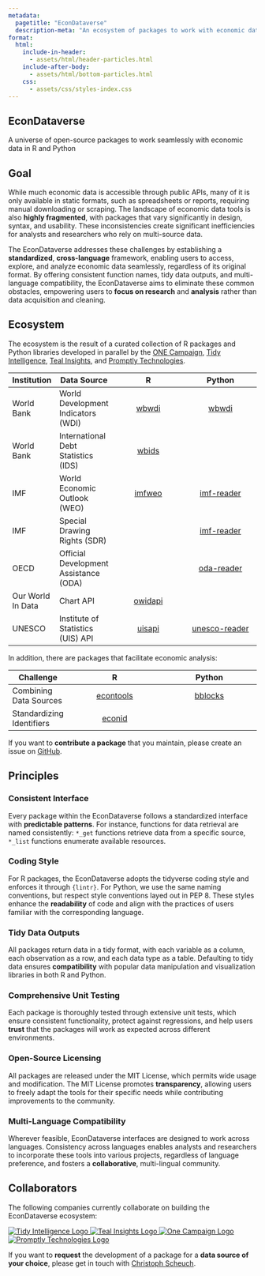 ```yaml
---
metadata:
  pagetitle: "EconDataverse"
  description-meta: "An ecosystem of packages to work with economic data in R and Python."
format: 
  html:
    include-in-header: 
      - assets/html/header-particles.html
    include-after-body: 
      - assets/html/bottom-particles.html
    css:
      - assets/css/styles-index.css
---
```


::: {#particles-js}
::: {#particles-text}
## EconDataverse

A universe of open-source packages to work seamlessly with economic data in R and Python

:::
:::

::: {#index-text}
## Goal

While much economic data is accessible through public APIs, many of it is only available in static formats, such as spreadsheets or reports, requiring manual downloading or scraping. The landscape of economic data tools is also **highly fragmented**, with packages that vary significantly in design, syntax, and usability. These inconsistencies create significant inefficiencies for analysts and researchers who rely on multi-source data. 

The EconDataverse addresses these challenges by establishing a **standardized**, **cross-language** framework, enabling users to access, explore, and analyze economic data seamlessly, regardless of its original format. By offering consistent function names, tidy data outputs, and multi-language compatibility, the EconDataverse aims to eliminate these common obstacles, empowering users to **focus on research** and **analysis** rather than data acquisition and cleaning.

## Ecosystem

The ecosystem is the result of a curated collection of R packages and Python libraries developed in parallel by the [ONE Campaign](https://github.com/ONEcampaign), [Tidy Intelligence](https://github.com/tidy-intelligence), [Teal Insights](https://github.com/Teal-Insights), and [Promptly Technologies](https://github.com/Promptly-Technologies-LLC). 

:::: {.table-wrapper}
| Institution    | Data Source                         | R                                                        | Python                                                    |
|----------------|-------------------------------------|:--------------------------------------------------------:|:---------------------------------------------------------:|
| World Bank     | World Development Indicators (WDI)  | [wbwdi](https://github.com/tidy-intelligence/r-wbwdi) | [wbwdi](https://github.com/tidy-intelligence/py-wbwdi) |
| World Bank     | International Debt Statistics (IDS) | [wbids](https://github.com/Teal-Insights/r-wbids)     |                                                       |
| IMF | World Economic Outlook (WEO) | [imfweo](https://github.com/Teal-Insights/imfweo) | [imf-reader](https://github.com/ONEcampaign/imf-reader) |
| IMF | Special Drawing Rights (SDR) |  | [imf-reader](https://github.com/ONEcampaign/imf-reader) |
| OECD | Official Development Assistance (ODA) | | [oda-reader](https://github.com/ONEcampaign/oda_reader) |
| Our World In Data | Chart API | [owidapi](https://github.com/tidy-intelligence/r-owidapi) | |
| UNESCO | Institute of Statistics (UIS) API | [uisapi](https://github.com/tidy-intelligence/r-uisapi) | [unesco-reader](https://pypi.org/project/unesco-reader) |
::::

In addition, there are packages that facilitate economic analysis: 

Challenge | R                                                        | Python                                                    |
|----------------|:--------------------------------------------------------:|:---------------------------------------------------------:|
| Combining Data Sources | [econtools](https://github.com/tidy-intelligence/r-econtools) | [bblocks](https://github.com/ONEcampaign/bblocks) |
| Standardizing Identifiers | [econid](https://github.com/Teal-Insights/r-econid) | |

If you want to **contribute a package** that you maintain, please create an issue on [GitHub](https://github.com/econdataverse/website/issues).

## Principles

### Consistent Interface 

Every package within the EconDataverse follows a standardized interface with **predictable patterns**. For instance, functions for data retrieval are named consistently: `*_get` functions retrieve data from a specific source, `*_list` functions enumerate available resources.

### Coding Style

For R packages, the EconDataverse adopts the tidyverse coding style and enforces it through `{lintr}`. For Python, we use the same naming conventions, but respect style conventions layed out in PEP 8. These styles enhance the **readability** of code and align with the practices of users familiar with the corresponding language. 

### Tidy Data Outputs

All packages return data in a tidy format, with each variable as a column, each observation as a row, and each data type as a table. Defaulting to tidy data ensures **compatibility** with popular data manipulation and visualization libraries in both R and Python. 

### Comprehensive Unit Testing

Each package is thoroughly tested through extensive unit tests, which ensure consistent functionality, protect against regressions, and help users **trust** that the packages will work as expected across different environments.

### Open-Source Licensing

All packages are released under the MIT License, which permits wide usage and modification. The MIT License promotes **transparency**, allowing users to freely adapt the tools for their specific needs while contributing improvements to the community.

### Multi-Language Compatibility

Wherever feasible, EconDataverse interfaces are designed to work across languages. Consistency across languages enables analysts and researchers to incorporate these tools into various projects, regardless of language preference, and fosters a **collaborative**, multi-lingual community.

## Collaborators 

The following companies currently collaborate on building the EconDataverse ecosystem: 

```{=html}
<div class="sponsor-logos">
  <a href="https://www.tidy-intelligence.com" target="_blank">
    <img src="assets/img/logo-tidy-intelligence.png" alt="Tidy Intelligence Logo" class="logo">
  </a>
  <a href="https://www.tealemery.com/" target="_blank">
    <img src="assets/img/logo-teal-insights.png" alt="Teal Insights Logo" class="logo">
  </a>
  <a href="https://www.one.org/" target="_blank">
    <img src="assets/img/logo-one-campaign.png" alt="One Campaign Logo" class="logo">
  </a>
   <a href="https://promptlytechnologies.com/" target="_blank">
    <img src="assets/img/logo-promptly-technologies.png" alt="Promptly Technologies Logo" class="logo">
  </a>
</div>
```

If you want to **request** the development of a package for a **data source of your choice**, please get in touch with [Christoph Scheuch](https://www.tidy-intelligence.com).

:::
